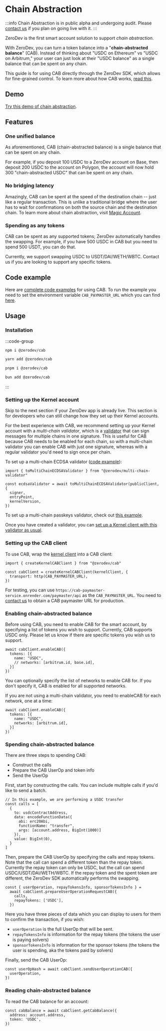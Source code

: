 # Chain Abstraction

:::info
Chain Abstraction is in public alpha and undergoing audit.  Please [contact us](https://t.me/derek_chiang) if you plan on going live with it.
:::

ZeroDev is the first smart account solution to support *chain abstraction*.

With ZeroDev, you can turn a token balance into a "**chain-abstracted balance**" (CAB).  Instead of thinking about "USDC on Ethereum" vs "USDC on Arbitrum," your user can just look at their "USDC balance" as a single balance that can be spent on any chain.

This guide is for using CAB directly through the ZeroDev SDK, which allows for fine-grained control.  To learn more about how CAB works, [read this](/sdk/faqs/why-chain-abstraction).

## Demo

[Try this demo of chain abstraction](https://demo.magicaccount.io/).

## Features

### One unified balance

As aforementioned, CAB (chain-abstracted balance) is a single balance that can be spent on any chain.

For example, if you deposit 100 USDC to a ZeroDev account on Base, then deposit 200 USDC to the account on Polygon, the account will now hold 300 "chain-abstracted USDC" that can be spent on any chain.

### No bridging latency

Amazingly, CAB can be spent at the speed of the destination chain -- just like a regular transaction. This is unlike a traditional bridge where the user has to wait for confirmations on both the source chain and the destination chain.  To learn more about chain abstraction, visit [Magic Account](/magic-account).

### Spending as any tokens

CAB can be spent as any supported tokens; ZeroDev automatically handles the swapping.  For example, if you have 500 USDC in CAB but you need to spend 500 USDT, you can do that.

Currently, we support swapping USDC to USDT/DAI/WETH/WBTC.  Contact us if you are looking to support any specific tokens.

## Code example

Here are [complete code examples](https://github.com/zerodevapp/zerodev-examples/blob/main/chain-abstraction) for using CAB.  To run the example you need to set the environment variable `CAB_PAYMASTER_URL` which you can find [here](#setting-up-the-cab-client).

## Usage

### Installation

:::code-group

```bash [npm]
npm i @zerodev/cab
```

```bash [yarn]
yarn add @zerodev/cab
```

```bash [pnpm]
pnpm i @zerodev/cab
```

```bash [bun]
bun add @zerodev/cab
```

:::

### Setting up the Kernel account

Skip to the next section if your ZeroDev app is already live.  This section is for developers who can still change how they set up their Kernel accounts.

For the best experience with CAB, we recommend setting up your Kernel account with a *multi-chain validator*, which is a [validator](https://docs.zerodev.app/sdk/core-api/using-plugins) that can sign messages for multiple chains in one signature.  This is useful for CAB because CAB needs to be enabled for each chain, so with a multi-chain validator you can enable CAB with just one signature, whereas with a regular validator you'd need to sign once per chain.

To set up a multi-chain ECDSA validator ([code example](https://github.com/zerodevapp/zerodev-examples/blob/main/chain-abstraction/multichain-validator.ts)):

```tsx
import { toMultiChainECDSAValidator } from "@zerodev/multi-chain-validator"

const ecdsaValidator = await toMultiChainECDSAValidator(publicClient, {
  signer,
  entryPoint,
  kernelVersion,
})
```

To set up a multi-chain passkeys validator, check out [this example](https://gist.github.com/derekchiang/4e458e299d833166dcded2d4b9180f5a#file-passkey-cab-ts-L55-L84).

Once you have created a validator, you can [set up a Kernel client with this validator as usual](https://docs.zerodev.app/sdk/core-api/create-account#create-a-kernel-account).

### Setting up the CAB client

To use CAB, wrap the [kernel client](/sdk/core-api/create-account#create-an-account-client) into a CAB client:

```tsx
import { createKernelCABClient } from "@zerodev/cab"

const cabClient = createKernelCABClient(kernelClient, {
  transport: http(CAB_PAYMASTER_URL),
})
```

For testing, you can use `https://cab-paymaster-service.onrender.com/paymaster/api` as the `CAB_PAYMASTER_URL`.  You need to [contact us](https://t.me/derek_chiang) to obtain a CAB paymaster URL for production.

### Enabling chain-abstracted balance

Before using CAB, you need to enable CAB for the smart account, by specifying a list of tokens you wish to support.  Currently, CAB supports USDC only.  Please let us know if there are specific tokens you wish us to support.

```tsx
await cabClient.enableCAB({
  tokens: [{
    name: "USDC",
    // networks: [arbitrum.id, base.id],
  }]
})
```

You can optionally specify the list of networks to enable CAB for.  If you don't specify it, CAB is enabled for all supported networks.

If you are not using a multi-chain validator, you need to enableCAB for each network, one at a time:

```tsx
await cabClient.enableCAB({
  tokens: [{
    name: "USDC",
    networks: [arbitrum.id],
  }]
})
```

### Spending chain-abstracted balance

There are three steps to spending CAB:

- Construct the calls
- Prepare the CAB UserOp and token info
- Send the UserOp

First, start by constructing the calls.  You can include multiple calls if you'd like to send a batch.

```tsx
// In this example, we are performing a USDC transfer
const calls = [
  {
    to: usdcContractAddress,
    data: encodeFunctionData({
      abi: erc20Abi,
      functionName: "transfer",
      args: [account.address, BigInt(1000)]
    }),
    value: BigInt(0),
  }
]
```

Then, prepare the CAB UserOp by specifying the calls and repay tokens.  Note that the call can spend a different token than the repay token.  Currently the repay token can only be USDC, but the call can spend USDC/USDT/DAI/WETH/WBTC.  If the repay token and the spent token are different, the ZeroDev SDK automatically performs the swapping.

```tsx
const { userOperation, repayTokensInfo, sponsorTokensInfo } =
  await cabClient.prepareUserOperationRequestCAB({
    calls,
    repayTokens: ['USDC'],
  })
```

Here you have three pieces of data which you can display to users for them to confirm the transaction, if you wish:

- `userOperation` is the full UserOp that will be sent.
- `repayTokensInfo` is information for the repay tokens (the tokens the user is paying solvers)
- `sponsorTokensInfo` is information for the sponsor tokens (the tokens the user is spending, aka the tokens paid by solvers)

Finally, send the CAB UserOp:

```tsx
const userOpHash = await cabClient.sendUserOperationCAB({
  userOperation,
})
```

### Reading chain-abstracted balance

To read the CAB balance for an account:

```tsx
const cabBalance = await cabClient.getCabBalance({
  address: account.address,
  token: 'USDC',
})
```
